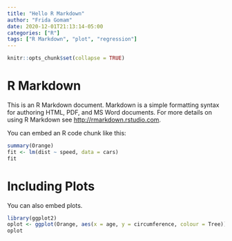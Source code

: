 ```yaml
---
title: "Hello R Markdown"
author: "Frida Gomam"
date: 2020-12-01T21:13:14-05:00
categories: ["R"]
tags: ["R Markdown", "plot", "regression"]
---
```


```r
knitr::opts_chunk$set(collapse = TRUE)
```

# R Markdown

This is an R Markdown document. Markdown is a simple formatting syntax for authoring HTML, PDF, and MS Word documents. For more details on using R Markdown see <http://rmarkdown.rstudio.com>.

You can embed an R code chunk like this:

```r
summary(Orange)
fit <- lm(dist ~ speed, data = cars)
fit
```

# Including Plots

You can also embed plots.

```r
library(ggplot2)
oplot <- ggplot(Orange, aes(x = age, y = circumference, colour = Tree)) + geom_point() + geom_line() + theme_bw()
oplot
```
